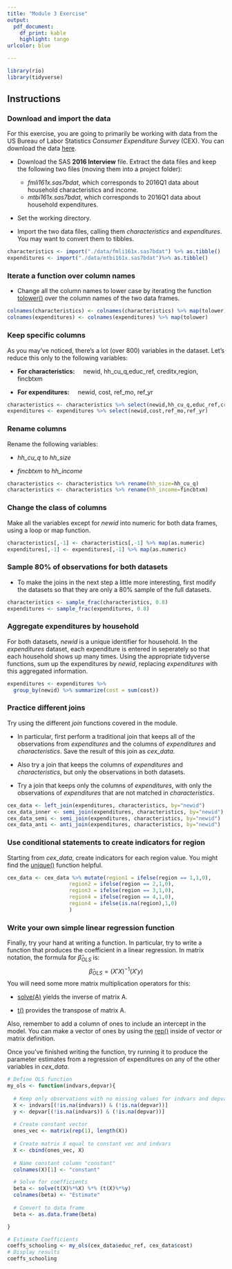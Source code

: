 ```yaml
---
title: "Module 3 Exercise"
output: 
  pdf_document:
    df_print: kable
    highlight: tango
urlcolor: blue

---
```


```r
library(rio)
library(tidyverse)
```


## Instructions

### Download and import the data

For this exercise, you are going to primarily be working with data from the US 
Bureau of Labor Statistics *Consumer Expenditure Survey* (CEX).  You can download 
the data [here](https://www.bls.gov/cex/pumd_data.htm#sas).

- Download the SAS **2016 Interview** file. Extract the data files and keep the 
following two files (moving them into a project folder):
    + *fmli161x.sas7bdat*, which corresponds to 2016Q1 data about household 
    characteristics and income.
    + *mtbi161x.sas7bdat*, which corresponds to 2016Q1 data about household 
    expenditures.

- Set the working directory.

- Import the two data files, calling them *characteristics* and *expenditures*.  You may 
want to convert them to tibbles.

```r
characteristics <- import("./data/fmli161x.sas7bdat") %>% as.tibble()
expenditures <- import("./data/mtbi161x.sas7bdat")%>% as.tibble()
```

### Iterate a function over column names

- Change all the column names to lower case by iterating the function  [tolower()](https://www.rdocumentation.org/packages/h2o/versions/2.8.4.4/topics/tolower) 
over the column names of the two data frames.

```r
colnames(characteristics) <- colnames(characteristics) %>% map(tolower)
colnames(expenditures) <- colnames(expenditures) %>% map(tolower)
```


### Keep specific columns

As you may've noticed, there's a lot (over 800) variables in the dataset.  Let's 
reduce this only to the following variables:

- **For characteristics:** \ \ \  newid, hh_cu_q,educ_ref, creditx,region, fincbtxm

- **For expenditures:** \ \ \  newid, cost, ref_mo, ref_yr

```r
characteristics <- characteristics %>% select(newid,hh_cu_q,educ_ref,creditx, region, fincbtxm)
expenditures <- expenditures %>% select(newid,cost,ref_mo,ref_yr)
```

### Rename columns

Rename the following variables:

- *hh_cu_q* to *hh_size*

- *fincbtxm* to *hh_income*

```r
characteristics <- characteristics %>% rename(hh_size=hh_cu_q)
characteristics <- characteristics %>% rename(hh_income=fincbtxm)

```

### Change the class of columns

Make all the variables except for *newid* into numeric for both data frames, 
using a loop or map function.

```r
characteristics[,-1] <- characteristics[,-1] %>% map(as.numeric)
expenditures[,-1] <- expenditures[,-1] %>% map(as.numeric)

```


### Sample 80% of observations for both datasets

- To make the joins in the next step a little more interesting, first modify the datasets 
so that they are only a 80% sample of the full datasets.

```r
characteristics <- sample_frac(characteristics, 0.8)
expenditures <- sample_frac(expenditures, 0.8)
```

### Aggregate expenditures by household

For both datasets, *newid* is a unique identifier for household.  In the *expenditures*
dataset, each expenditure is entered in seperately so that each household shows up 
many times.  Using the appropriate tidyverse functions, sum up the expenditures by 
 *newid*, replacing *expenditures* with this aggregated information. 

```r
expenditures <- expenditures %>% 
  group_by(newid) %>% summarize(cost = sum(cost))
```

### Practice different joins

Try using the different *join* functions covered in the module. 

- In particular, first perform a traditional join that keeps all of the 
observations from *expenditures* and the columns of *expenditures* and 
*characteristics*. Save the result of this join as *cex_data*.

- Also try a join that keeps the columns of *expenditures* and *characteristics*, 
but only the observations in both datasets.

- Try a join that keeps only the columns of *expenditures*, with only the 
observations of *expenditures* that are not matched in *characteristics*.


```r
cex_data <- left_join(expenditures, characteristics, by="newid")
cex_data_inner <- semi_join(expenditures, characteristics, by="newid")
cex_data_semi <- semi_join(expenditures, characteristics, by="newid")
cex_data_anti <- anti_join(expenditures, characteristics, by="newid")
```

### Use conditional statements to create indicators for region

Starting from *cex_data*, create indicators for each region value. You might find the 
[unique()](https://www.rdocumentation.org/packages/base/versions/3.4.3/topics/unique) 
function helpful.

```r
cex_data <- cex_data %>% mutate(region1 = ifelse(region == 1,1,0),
                    region2 = ifelse(region == 2,1,0),
                    region3 = ifelse(region == 3,1,0),
                    region4 = ifelse(region == 4,1,0),
                    region4 = ifelse(is.na(region),1,0)
                    )

```



### Write your own simple linear regression function

Finally, try your hand at writing a function.  In particular, try to write a 
function that produces the coefficient in a linear regression. In matrix notation, 
the formula for $\hat{\beta}_{OLS}$ is:
$$ \hat{\beta}_{OLS} = (X'X)^{-1}(X'y) $$
You will need some more matrix multiplication operators for this:

- [solve(A)](https://www.rdocumentation.org/packages/base/versions/3.4.3/topics/solve) 
    yields the inverse of matrix A.
    
- [t()](https://www.rdocumentation.org/packages/base/versions/3.4.3/topics/t) 
    provides the transpose of matrix A. 

Also, remember to add a column of ones to include an intercept in the model. You 
can make a vector of ones by using the 
[rep()](https://www.rdocumentation.org/packages/base/versions/3.4.3/topics/rep) 
inside of vector or matrix definition.

Once you've finished writing the function, try running it to produce the parameter 
estimates from a regression of expenditures on any of the other variables in 
*cex_data*.

```r

# Define OLS function
my_ols <- function(indvars,depvar){
  
  # Keep only observations with no missing values for indvars and depvar
  X <- indvars[(!is.na(indvars)) & (!is.na(depvar))] 
  y <- depvar[(!is.na(indvars)) & (!is.na(depvar))]  
 
  # Create constant vector
  ones_vec <- matrix(rep(1), length(X)) 
  
  # Create matrix X equal to constant vec and indvars
  X <- cbind(ones_vec, X)     
  
  # Name constant column "constant"
  colnames(X)[1] <- "constant" 

  # Solve for coefficients
  beta <- solve(t(X)%*%X) %*% (t(X)%*%y) 
  colnames(beta) <- "Estimate"
  
  # Convert to data frame
  beta <- as.data.frame(beta)  

}

# Estimate Coefficients
coeffs_schooling <- my_ols(cex_data$educ_ref, cex_data$cost)
# Display results
coeffs_schooling
```
